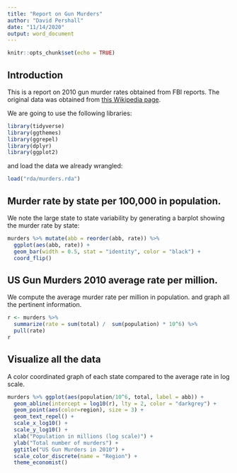 ```yaml
---
title: "Report on Gun Murders"
author: "David Pershall"
date: "11/14/2020"
output: word_document
---
```


```r
knitr::opts_chunk$set(echo = TRUE)
```

## Introduction

This is a report on 2010 gun murder rates obtained from FBI reports. The original data was obtained from [this Wikipedia page](https://en.wikipedia.org/wiki/Murder_in_the_United_States_by_state).

We are going to use the following libraries: 

```r
library(tidyverse)
library(ggthemes)
library(ggrepel)
library(dplyr)
library(ggplot2)
```

and load the data we already wrangled:

```r
load("rda/murders.rda")
```

## Murder rate by state per 100,000 in population.

We note the large state to state variability by generating a barplot showing the murder rate by state:

```r
murders %>% mutate(abb = reorder(abb, rate)) %>% 
  ggplot(aes(abb, rate)) +
  geom_bar(width = 0.5, stat = "identity", color = "black") +
  coord_flip()
```

## US Gun Murders 2010 average rate per million.

We compute the average murder rate per million in population. and graph all the pertinent information.

```r
r <- murders %>% 
  summarize(rate = sum(total) /  sum(population) * 10^6) %>%
  pull(rate)
r
```

## Visualize all the data

A color coordinated graph of each state compared to the average rate in log scale.

```r
murders %>% ggplot(aes(population/10^6, total, label = abb)) +
  geom_abline(intercept = log10(r), lty = 2, color = "darkgrey") +
  geom_point(aes(color=region), size = 3) +
  geom_text_repel() + 
  scale_x_log10() + 
  scale_y_log10() + 
  xlab("Population in millions (log scale)") +
  ylab("Total number of murders") +
  ggtitle("US Gun Murders in 2010") + 
  scale_color_discrete(name = "Region") + 
  theme_economist()
```

